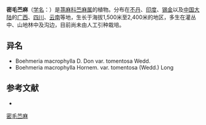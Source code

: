 {{Speciesbox
| name = 密毛苎麻
| status = 
| status_system = 
| image =
| genus = Boehmeria
| species = tomentosa
| authority = Wedd.
}}

'''密毛苎麻'''（[[学名|学名]]：{{lang|la|''Boehmeria tomentosa''}}）是[[荨麻科|荨麻科]][[苎麻属|苎麻属]]的植物。分布在[[不丹|不丹]]、[[印度|印度]]、[[锡金|锡金]]以及[[中国大陆|中国大陆]]的[[广西|广西]]、[[四川|四川]]、[[云南|云南]]等地，生长于海拔1,500米至2,400米的地区，多生在灌丛中、山地林中及沟边，目前尚未由人工引种栽培。

== 异名 ==
* Boehmeria macrophylla D. Don var. tomentosa Wedd.
* Boehmeria macrophylla Hornem. var. tomentosa (Wedd.) Long

== 参考文献 ==
<div class="references-small">
* {{cite web| url =http://www.bioinfo.cn/db05/KmzwSpecies.php?action=view&id=23125| title =密毛苎麻| work =《中国高等植物数据库全库》| publisher =中国科学院微生物研究所| author =昆明植物研究所| accessdate =2009-02-25| deadurl =yes| archiveurl =https://web.archive.org/web/20160305022611/http://www.bioinfo.cn/db05/KmzwSpecies.php?action=view&id=23125| archivedate =2016-03-05}}
</div>
{{Taxonbar|from=Q10953059}}

[[Category:苎麻属|密毛苎麻]]


{{植物小作品}}